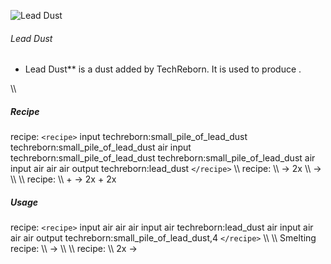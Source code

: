 ![Lead Dust](/mods/techreborn/lead_dust.png)

###### Lead Dust

- Lead Dust** is a dust added by TechReborn. It is used to
        produce
        <Mcitem id="techreborn:lead_ingot"/>.

\\\\

##### Recipe

<Mcitem id="minecraft:crafting_table"/> recipe:
`<recipe>` input techreborn:small_pile_of_lead_dust
techreborn:small_pile_of_lead_dust air input
techreborn:small_pile_of_lead_dust techreborn:small_pile_of_lead_dust
air input air air air output techreborn:lead_dust `</recipe>`
\\\\ <Mcitem id="techreborn:grinder"/> recipe: \\\\
<Mcitem id="techreborn:lead_ore"/> -\>
2x<Mcitem id="techreborn:lead_dust"/> \\\\
<Mcitem id="techreborn:lead_ingot"/> -\>
<Mcitem id="techreborn:lead_dust"/> \\\\ \\\\
<Mcitem id="techreborn:industrial_grinder"/> recipe:
\\\\ <Mcitem id="techreborn:lead_ore"/> +
<Mcitem id="techreborn:water_cell"/>-\>
2x<Mcitem id="techreborn:lead_dust"/> +
2x<Mcitem id="techreborn:small_pile_of_galena_dust"/>

##### Usage

<Mcitem id="minecraft:crafting_table"/> recipe:
`<recipe>` input air air air input air techreborn:lead_dust air
input air air air output techreborn:small_pile_of_lead_dust,4
`</recipe>` \\\\ \\\\ Smelting recipe: \\\\
<Mcitem id="techreborn:lead_dust"/> -\>
<Mcitem id="techreborn:lead_ingot"/> \\\\ \\\\
<Mcitem id="techreborn:industrial_centrifuge"/>
recipe: \\\\ 2x<Mcitem id="techreborn:lead_dust"/>
-\>
<Mcitem id="techreborn:small_pile_of_silver_dust"/>
